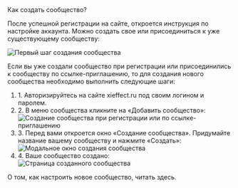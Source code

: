 
<AnchorHeading type="h1" id="add-community">
  Как создать сообщество?
</AnchorHeading>

После успешной регистрации на сайте, откроется инструкция по настройке аккаунта. Можно создать свое или присоединиться к уже существующему сообществу:

<Image
  width={634}
  height={567}
  src="/assets/markdown/community/create-community.jpeg"
  alt="Первый шаг создания сообщества"
/>

Если вы уже создали сообщество при регистрации или присоединились к сообществу по ссылке-приглашению, то для создания нового сообщества необходимо выполнить следующие шаги:

<ol>
  <li>1. Авторизируйтесь на сайте <Link href="https://xieffect.ru/">xieffect.ru</Link> под своим логином и паролем.</li>
  <li class="my-4 text-gray-100"> 2. В меню сообщества кликните на «Добавить сообщество»: </li>
  <Image
    width={364}
    height={627}
    src="/assets/markdown/community/add-community.jpeg"
    alt="Создание сообщества при регистрации или по ссылке-приглашению"
  />

<li class="my-4 text-gray-100">
  3. Перед вами откроется окно «Создание сообщества». Придумайте название вашему сообществу и
  нажмите «Создать»:
</li>
<Image
  width={521}
  height={304}
  src="/assets/markdown/community/add-community-modal.png"
  alt="Модальное окно создания сообщества"
  noRatio
/>

  <li class="my-4 text-gray-100"> 4. Ваше сообщество создано: </li>
  <Image
    width={960}
    height={540}
    src="/assets/markdown/community/new-community.jpg"
    alt="Страница созданного сообщества"
    noRatio
  />
</ol>
О том, как настроить новое сообщество, читать <Link href="/communities/community-settings">здесь</Link>.
